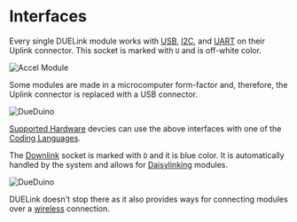 # Interfaces


Every single DUELink module works with [USB](./usb), [I2C](./i2c), and [UART](./uart) on their Uplink connector. This socket is marked with `U` and is off-white color.

![Accel Module](pathname:///img/catalog/seaccel-a-1.png)

Some modules are made in a microcomputer form-factor and, therefore, the Uplink connector is replaced with a USB connector.

![DueDuino](pathname:///img/dueduino.png)

[Supported Hardware](../hw/intro) devcies can use the above interfaces with one of the [Coding Languages](../language/intro).

The [Downlink](./downlink) socket is marked with `D` and it is blue color. It is automatically handled by the system and allows for [Daisylinking](../engine/daisylink) modules.

![DueDuino](pathname:///img/uplink-downlink.png)


DUELink doesn't stop there as it also provides ways for connecting modules over a [wireless](./wireless) connection.
